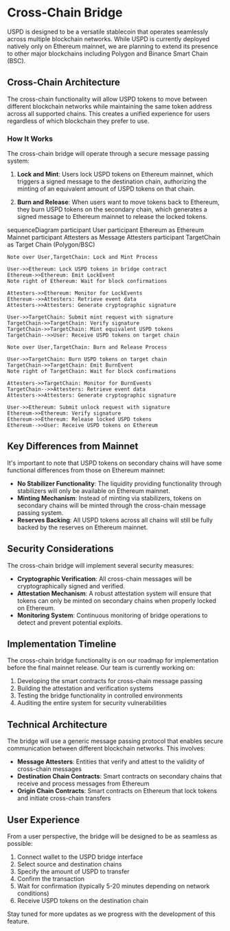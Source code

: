 # Cross-Chain Bridge

USPD is designed to be a versatile stablecoin that operates seamlessly across multiple blockchain networks. While USPD is currently deployed natively only on Ethereum mainnet, we are planning to extend its presence to other major blockchains including Polygon and Binance Smart Chain (BSC).

## Cross-Chain Architecture

The cross-chain functionality will allow USPD tokens to move between different blockchain networks while maintaining the same token address across all supported chains. This creates a unified experience for users regardless of which blockchain they prefer to use.

### How It Works

The cross-chain bridge will operate through a secure message passing system:

1. **Lock and Mint**: Users lock USPD tokens on Ethereum mainnet, which triggers a signed message to the destination chain, authorizing the minting of an equivalent amount of USPD tokens on that chain.

2. **Burn and Release**: When users want to move tokens back to Ethereum, they burn USPD tokens on the secondary chain, which generates a signed message to Ethereum mainnet to release the locked tokens.

sequenceDiagram
    participant User
    participant Ethereum as Ethereum Mainnet
    participant Attesters as Message Attesters
    participant TargetChain as Target Chain (Polygon/BSC)
    
    Note over User,TargetChain: Lock and Mint Process
    
    User->>Ethereum: Lock USPD tokens in bridge contract
    Ethereum->>Ethereum: Emit LockEvent
    Note right of Ethereum: Wait for block confirmations
    
    Attesters->>Ethereum: Monitor for LockEvents
    Ethereum-->>Attesters: Retrieve event data
    Attesters->>Attesters: Generate cryptographic signature
    
    User->>TargetChain: Submit mint request with signature
    TargetChain->>TargetChain: Verify signature
    TargetChain->>TargetChain: Mint equivalent USPD tokens
    TargetChain-->>User: Receive USPD tokens on target chain
    
    Note over User,TargetChain: Burn and Release Process
    
    User->>TargetChain: Burn USPD tokens on target chain
    TargetChain->>TargetChain: Emit BurnEvent
    Note right of TargetChain: Wait for block confirmations
    
    Attesters->>TargetChain: Monitor for BurnEvents
    TargetChain-->>Attesters: Retrieve event data
    Attesters->>Attesters: Generate cryptographic signature
    
    User->>Ethereum: Submit unlock request with signature
    Ethereum->>Ethereum: Verify signature
    Ethereum->>Ethereum: Release locked USPD tokens
    Ethereum-->>User: Receive USPD tokens on Ethereum

## Key Differences from Mainnet

It's important to note that USPD tokens on secondary chains will have some functional differences from those on Ethereum mainnet:

- **No Stabilizer Functionality**: The liquidity providing functionality through stabilizers will only be available on Ethereum mainnet.
- **Minting Mechanism**: Instead of minting via stabilizers, tokens on secondary chains will be minted through the cross-chain message passing system.
- **Reserves Backing**: All USPD tokens across all chains will still be fully backed by the reserves on Ethereum mainnet.

## Security Considerations

The cross-chain bridge will implement several security measures:

- **Cryptographic Verification**: All cross-chain messages will be cryptographically signed and verified.
- **Attestation Mechanism**: A robust attestation system will ensure that tokens can only be minted on secondary chains when properly locked on Ethereum.
- **Monitoring System**: Continuous monitoring of bridge operations to detect and prevent potential exploits.

## Implementation Timeline

The cross-chain bridge functionality is on our roadmap for implementation before the final mainnet release. Our team is currently working on:

1. Developing the smart contracts for cross-chain message passing
2. Building the attestation and verification systems
3. Testing the bridge functionality in controlled environments
4. Auditing the entire system for security vulnerabilities

## Technical Architecture

The bridge will use a generic message passing protocol that enables secure communication between different blockchain networks. This involves:

- **Message Attesters**: Entities that verify and attest to the validity of cross-chain messages
- **Destination Chain Contracts**: Smart contracts on secondary chains that receive and process messages from Ethereum
- **Origin Chain Contracts**: Smart contracts on Ethereum that lock tokens and initiate cross-chain transfers

## User Experience

From a user perspective, the bridge will be designed to be as seamless as possible:

1. Connect wallet to the USPD bridge interface
2. Select source and destination chains
3. Specify the amount of USPD to transfer
4. Confirm the transaction
5. Wait for confirmation (typically 5-20 minutes depending on network conditions)
6. Receive USPD tokens on the destination chain

Stay tuned for more updates as we progress with the development of this feature.
